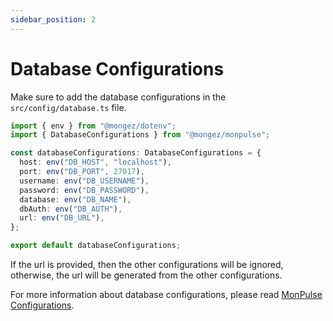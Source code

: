 ```yaml
---
sidebar_position: 2
---
```


# Database Configurations

Make sure to add the database configurations in the `src/config/database.ts` file.

```ts title="src/config/database.ts"
import { env } from "@mongez/dotenv";
import { DatabaseConfigurations } from "@mongez/monpulse";

const databaseConfigurations: DatabaseConfigurations = {
  host: env("DB_HOST", "localhost"),
  port: env("DB_PORT", 27017),
  username: env("DB_USERNAME"),
  password: env("DB_PASSWORD"),
  database: env("DB_NAME"),
  dbAuth: env("DB_AUTH"),
  url: env("DB_URL"),
};

export default databaseConfigurations;
```

If the url is provided, then the other configurations will be ignored, otherwise, the url will be generated from the other configurations.

For more information about database configurations, please read [MonPulse Configurations](./../../monpulse/getting-started/connecting-to-database).
